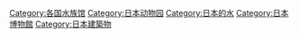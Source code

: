 [[Category:各国水族馆|Category:各国水族馆]]
[[Category:日本动物园|Category:日本动物园]]
[[Category:日本的水|Category:日本的水]]
[[Category:日本博物館|Category:日本博物館]]
[[Category:日本建築物|Category:日本建築物]]
